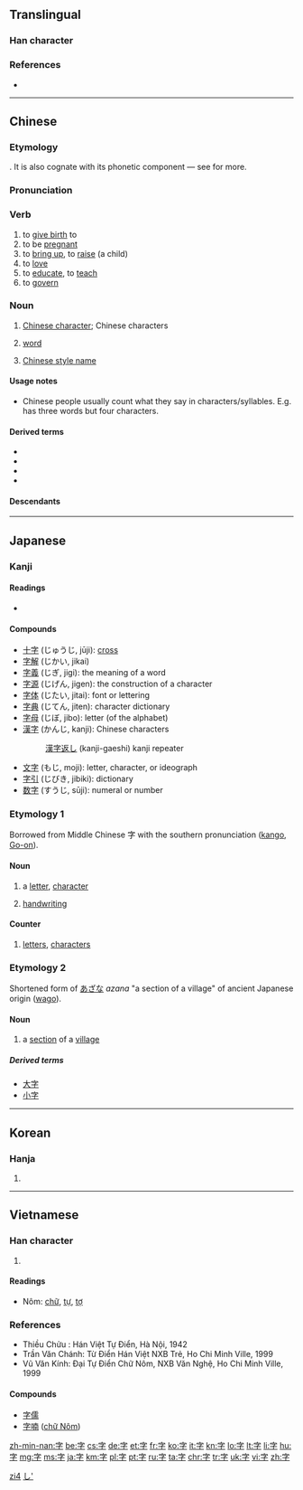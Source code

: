 ==Translingual==
{{stroke order|strokes=6}}

===Han character===
{{Han char|rad=子|rn=39|as=03|sn=6|four=3040<sub>7</sub>|canj=十弓木 (JND)|ids=⿱[[宀]][[子]]}}

===References===
* {{Han ref|kx=0277.180|dkj=06942|dj=0545.070|hdz=21010.020|uh=5B57|ud=23383|bh=A672|bd=42610}}

----
==Chinese==
{{zh-hanzi-box|字}}

===Etymology===
{{Han compound|宀|子|c1=s|c2=p|t1=roof|t2=child|ls=psc}}. It is also cognate with its phonetic component {{zh-l|子}} — see {{etyl|sit-pro|zh}} {{m|sit-pro|*tsa ~ za}} for more.

===Pronunciation===
{{zh-pron
|m=zì
|c=zi6
|h=poj=[[sṳ̀]] (sṳ3), [[tshṳ̀]] (tshṳ3);hpy=si4, su4
|mn=jī/lī
|w=3zr
|mc=y
|oc=y
|ma=y
|cat=v,n
}}

===Verb===
{{zh-verb}} {{tcx|obsolete|lang=zh}}

# to [[give birth]] to
# to be [[pregnant]]
# to [[bring up]], to [[raise]] (a child)
# to [[love]]
# to [[educate]], to [[teach]]
# to [[govern]]

===Noun===
{{zh-noun}}

# [[Chinese character]]; Chinese characters
#: {{zh-usex|這個 字 怎麼 念？|How do you pronounce/read this character?|link=yes}}
# [[word]]
# {{senseid|cmn|style name}} {{context|historic|lang=cmn}} [[w:Chinese style name|Chinese style name]]

====Usage notes====
* Chinese people usually count what they say in characters/syllables. E.g. {{l|zh|[[我]][[不]][[知道]]|tr=wǒ bù zhīdào}} has three words but four characters.

====Derived terms====
* {{zh-l|丁字}}
* {{zh-l|寫字|写字}}
* {{zh-l|文字}}
* {{zh-l|漢字|汉字}}

====Descendants====
{{Sinoxenic-word|字|じ|자|tự}}

[[Category:Beginning Mandarin|zi4]]

----

==Japanese==

===Kanji===
{{ja-kanji|grade=1}}

====Readings====
* {{ja-readings
|goon=[[じ]] (ji)
|kanon=[[し]] (shi) {{qualifier|non-[[w:Jōyō kanji|Jōyō]] reading}}
|kun=[[あざ]] (aza), [[うむ]] (umu), [[ます]] (masu)}}

====Compounds====
* [[十字]] (じゅうじ, jūji): [[cross]]
* [[字解]] (じかい, jikai)
* [[字義]] (じぎ, jigi): the meaning of a word
* [[字源]] (じげん, jigen): the construction of a character
* [[字体]] (じたい, jitai): font or lettering
* [[字典]] (じてん, jiten): character dictionary
* [[字母]] (じぼ, jibo): letter (of the alphabet)
* [[漢字]] (かんじ, kanji): Chinese characters
*: [[漢字返し]] (kanji-gaeshi) kanji repeater
* [[文字]] (もじ, moji): letter, character, or ideograph
* [[字引]] (じびき, jibiki): dictionary
* [[数字]] (すうじ, sūji): numeral or number

===Etymology 1===
Borrowed from Middle Chinese 字 with the southern pronunciation ([[kango]], [[Go-on]]).

====Noun====
{{ja-noun|じ}}

# a [[letter]], [[character]]
#: {{ja-usex|この字は何と読みますか？|この じ は なん と よみますか？|How do you pronounce this character?}}
# [[handwriting]]
#: {{ja-usex|彼女は字が上手い。|かのじょ は じ が うまい。|She has good handwriting.}}

====Counter====
{{ja-pos|じ|counter}}

# [[letters]], [[characters]]
#: {{ja-usex|４０字以内で書いてください。|よん じゅう じ いない で かいて ください。|Please write it down in 40 letters or fewer.}}

===Etymology 2===
Shortened form of [[あざな]] ''azana'' "a section of a village" of ancient Japanese origin ([[wago]]).

====Noun====
{{ja-noun|あざ}}

# a [[section]] of a [[village]]

=====Derived terms=====
* [[大字]]
* [[小字]]

[[Category:1000 Japanese basic words|し']]
----

==Korean==

===Hanja===
{{ko-hanja|hangeul=자|eumhun=글자|rv=|mr=cha}}

# {{defn|lang=ko|sort=子03}}

----
==Vietnamese==

===Han character===
{{vi-hantu|[[tự]], [[chữ]], [[tợ]]}}

# {{defn|lang=vi|sort=子03}}

====Readings====
* Nôm: [[chữ]], [[tự]], [[tợ]]

===References===
* Thiều Chửu : Hán Việt Tự Điển, Hà Nội, 1942
* Trần Văn Chánh: Từ Điển Hán Việt NXB Trẻ, Ho Chi Minh Ville, 1999
* Vũ Văn Kính: Đại Tự Điển Chữ Nôm, NXB Văn Nghệ, Ho Chi Minh Ville, 1999

====Compounds====
* [[字儒]]
* [[字喃]] ([[chữ Nôm]])

[[zh-min-nan:字]]
[[be:字]]
[[cs:字]]
[[de:字]]
[[et:字]]
[[fr:字]]
[[ko:字]]
[[it:字]]
[[kn:字]]
[[lo:字]]
[[lt:字]]
[[li:字]]
[[hu:字]]
[[mg:字]]
[[ms:字]]
[[ja:字]]
[[km:字]]
[[pl:字]]
[[pt:字]]
[[ru:字]]
[[ta:字]]
[[chr:字]]
[[tr:字]]
[[uk:字]]
[[vi:字]]
[[zh:字]]
